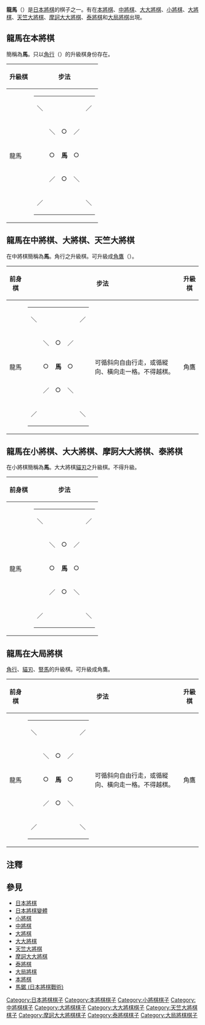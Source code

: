 {{Unreferenced|time=2019-01-27T18:27:49+00:00}}
{{japanese|japanese=竜馬|kana=りゅうま／りゅうめ|romaji=Ryūma/Ryūme}}

'''龍馬'''（{{jpn|j=竜馬{{efn|1=鑑於在[[日本|日本]]，「{{lang|ja|竜}}」字在現代的社會較「{{lang|ja|龍}}」字普及、常見，[[日本將棋聯盟|日本將棋聯盟]]遂使用「{{lang|ja|竜馬}}」作為「龍馬」的官方名稱。}}|hg=りゅうま／りゅうめ|rm=Ryūma/Ryūme|f=y}}）是[[日本將棋|日本將棋]]的棋子之一。有在[[本將棋|本將棋]]、[[中將棋|中將棋]]、[[大大將棋|大大將棋]]、[[小將棋|小將棋]]、[[大將棋|大將棋]]、[[天竺大將棋|天竺大將棋]]、[[摩訶大大將棋|摩訶大大將棋]]、[[泰將棋|泰將棋]]和[[大局將棋|大局將棋]]出現。

== 龍馬在本將棋 ==
簡稱為'''馬'''。只以[[角行|角行]]（{{lang|ja|かくぎょう}}）的升級棋身份存在。

{| border="1" cellspacing="0" cellpadding="3"
|----- bgcolor="#dddddd"
! 升級棋
! colspan="2" | 步法
|-----
| 龍馬 ||
{| border="1" cellspacing="0" cellpadding="3"
|-----
| ＼ ||   ||   ||   || ／
|-----
|   || ＼ || ○ || ／ ||  
|-----
|   || ○ || '''馬''' || ○ ||  
|-----
|   || ／ || ○ || ＼ ||  
|-----
| ／ ||   ||   ||   || ＼
|}
| 可循斜向自由行走，或循縱向、橫向走一格。不得越棋。
|}

== 龍馬在中將棋、大將棋、天竺大將棋 ==
在中將棋簡稱為'''馬'''。角行之升級棋。可升級成[[角鷹|角鷹]]（{{lang|ja|かくおう}}）。

{| border="1" cellspacing="0" cellpadding="3"
|----- bgcolor="#dddddd"
! 前身棋
! colspan="2" | 步法
! 升級棋
! colspan="2" | 步法
|-----
| 龍馬 ||
{| border="1" cellspacing="0" cellpadding="3"
|-----
| ＼ ||   ||   ||   || ／
|-----
|   || ＼ || ○ || ／ ||  
|-----
|   || ○ || '''馬''' || ○ ||  
|-----
|   || ／ || ○ || ＼ ||  
|-----
| ／ ||   ||   ||   || ＼
|}
| 可循斜向自由行走，或循縱向、橫向走一格。不得越棋。 || 角鷹 ||
{| border="1" cellspacing="0" cellpadding="3"
|-----
| ＼ ||   || □ ||   || ／
|-----
|   || ＼ || ■ || ／ ||  
|-----
| ─ || ─ || '''應''' || ─ || ─
|-----
|   || ／ || │ || ＼ ||  
|-----
| ／ ||   || │ ||   || ＼
|}
| 可循前方以外的方向自由行走。於此情況下不得越棋。<br />而對於前方的移動，<br />可以在■□區域內自由越棋、作出定點攻擊、沿途殺敵。
|}

== 龍馬在小將棋、大大將棋、摩訶大大將棋、泰將棋 ==
在小將棋簡稱為'''馬'''。大大將棋[[貓刃|貓刃]]之升級棋。不得升級。

{| border="1" cellspacing="0" cellpadding="3"
|----- bgcolor="#dddddd"
! 前身棋
! colspan="2" | 步法
|-----
| 龍馬 ||
{| border="1" cellspacing="0" cellpadding="3"
|-----
| ＼ ||   ||   ||   || ／
|-----
|   || ＼ || ○ || ／ ||  
|-----
|   || ○ || '''馬''' || ○ ||  
|-----
|   || ／ || ○ || ＼ ||  
|-----
| ／ ||   ||   ||   || ＼
|}
| 可循斜向自由行走，或循縱向、橫向走一格。不得越棋。
|}

== 龍馬在大局將棋 ==
[[角行|角行]]、[[貓刃|貓刃]]、[[豎馬|豎馬]]的升級棋。可升級成角鷹。

{| border="1" cellspacing="0" cellpadding="3"
|----- bgcolor="#dddddd"
! 前身棋
! colspan="2" | 步法
! 升級棋
! colspan="2" | 步法
|-----
| 龍馬 ||
{| border="1" cellspacing="0" cellpadding="3"
|-----
| ＼ ||   ||   ||   || ／
|-----
|   || ＼ || ○ || ／ ||  
|-----
|   || ○ || '''馬''' || ○ ||  
|-----
|   || ／ || ○ || ＼ ||  
|-----
| ／ ||   ||   ||   || ＼
|}
| 可循斜向自由行走，或循縱向、橫向走一格。不得越棋。 || 角鷹 ||
{| border="1" cellspacing="0" cellpadding="3"
|-----
| ＼ ||   ||   || │ ||  
|   || ／
|-----
|   || ＼ ||   || ☆ ||  
| ／ ||  
|-----
|   ||   || ＼ || │ || ／ ||   ||  
|-----
| ─ || ─ || ─ || '''應''' || ─ || ─ || ─
|-----
|   ||   || ／ || │ || ＼ ||   ||  
|-----
|   || ／ ||   || │ ||  
| ＼ ||  
|-----
| ／ ||   ||   || │ ||  
|   || ＼
|}
| 可循八方自由行走。於此情況下不得越棋。<br />惟對於前方第二格的移動則不在此限。
|}

== 注釋 ==
{{notelist}}

== 參見 ==
*[[日本將棋|日本將棋]]
*[[日本將棋變體|日本將棋變體]]
*[[小將棋|小將棋]]
*[[中將棋|中將棋]]
*[[大將棋|大將棋]]
*[[大大將棋|大大將棋]]
*[[天竺大將棋|天竺大將棋]]
*[[摩訶大大將棋|摩訶大大將棋]]
*[[泰將棋|泰將棋]]
*[[大局將棋|大局將棋]]
*[[本將棋|本將棋]]
*[[馬鋸_(日本將棋戰術)|馬鋸 (日本將棋戰術)]]
{{日本將棋}}

[[Category:日本將棋棋子|Category:日本將棋棋子]]
[[Category:本將棋棋子|Category:本將棋棋子]]
[[Category:小將棋棋子|Category:小將棋棋子]]
[[Category:中將棋棋子|Category:中將棋棋子]]
[[Category:大將棋棋子|Category:大將棋棋子]]
[[Category:大大將棋棋子|Category:大大將棋棋子]]
[[Category:天竺大將棋棋子|Category:天竺大將棋棋子]]
[[Category:摩訶大大將棋棋子|Category:摩訶大大將棋棋子]]
[[Category:泰將棋棋子|Category:泰將棋棋子]]
[[Category:大局將棋棋子|Category:大局將棋棋子]]